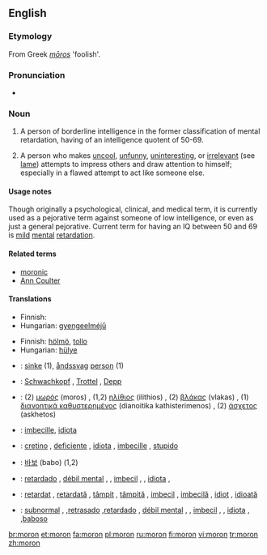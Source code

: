 {{see|mörön}}
{{wikipedia|Moron (psychology)}}
==English==

===Etymology===
From Greek ''[[mōros]]'' 'foolish'.

===Pronunciation===
* {{IPA|/mɔrɒn/}}

===Noun===
{{en-noun}}

# {{obsolete}} A person of borderline intelligence in the former classification of mental retardation, having of an intelligence quotent of 50-69.
# {{informal}} A person who makes [[uncool]], [[unfunny]], [[uninteresting]], or [[irrelevant]] (see [[lame]]) attempts to impress others and draw attention to himself; especially in a flawed attempt to act like someone else.

====Usage notes====
Though originally a psychological, clinical, and medical term, it is currently used as a pejorative term against someone of low intelligence, or even as just a general pejorative. Current term for having an IQ between 50 and 69 is [[mild]] [[mental]] [[retardation]].

====Related terms====
*[[moronic]]
*[[w:Ann Coulter|Ann Coulter]]

====Translations====
{{trans-top|a person of borderline intelligence}}
*Finnish: {{t|fi|lievästi}} {{t|fi|kehitysvammainen}}
*Hungarian: [[gyengeelméjű]]
{{trans-mid}}
{{trans-bottom}}

{{trans-top|a person who makes uncool attempts to impress others}}
*Finnish: [[hölmö]], [[tollo]]
*Hungarian: [[hülye]]
{{trans-mid}}
{{trans-bottom}}

{{checktrans-top}}
*{{ttbc|Danish}}: [[sinke]] (1), [[åndssvag]] [[person]] (1)
*{{ttbc|German}}: [[Schwachkopf]] {{m}}, [[Trottel]] {{m}}, [[Depp]] {{m}}
*{{ttbc|Greek}}: (2) [[μωρός]] (moros) {{m}}, (1,2) [[ηλίθιος]] (ilithios) {{m}}, (2) [[βλάκας]] (vlakas) {{m}}, (1) [[διανοητικά καθυστερημένος]] (dianoitika kathisterimenos) {{m}}, (2) [[άσχετος]] (askhetos) {{m}}
*{{ttbc|Interlingua}}: [[imbecille]], [[idiota]]
*{{ttbc|Italian}}: [[cretino]] {{m}}, [[deficiente]] {{m}}, [[idiota]] {{m}}, [[imbecille]] {{m}}, [[stupido]] {{m}}
{{checktrans-mid}}
*{{ttbc|Korean}}: [[바보]] (babo) (1,2)
*{{ttbc|Portuguese}}: [[retardado]] {{m}}, [[débil mental]] {{m}}, {{f}}, [[imbecil]] {{m}}, {{f}}, [[idiota]] {{m}}, {{f}}
*{{ttbc|Romanian}}: [[retardat]] {{m}}, [[retardată]] {{f}}, [[tâmpit]] {{m}}, [[tâmpită]] {{f}}, [[imbecil]] {{m}}, [[imbecilă]] {{f}}, [[idiot]] {{m}}, [[idioată]] {{f}}
*{{ttbc|Spanish}}: [[subnormal]] {{m}}, {{f}},[[retrasado]] {{m}},[[retardado]] {{m}}, [[débil mental]] {{m}}, {{f}}, [[imbecil]] {{m}}, {{f}}, [[idiota]] {{m}}, {{f}},[[baboso]] {{m}}
{{checktrans-bottom}}

[[br:moron]]
[[et:moron]]
[[fa:moron]]
[[pl:moron]]
[[ru:moron]]
[[fi:moron]]
[[vi:moron]]
[[tr:moron]]
[[zh:moron]]
